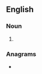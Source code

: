 ==English==

===Noun===
{{head|en|noun form}}

# {{plural of|petrochemical|lang=en}}

===Anagrams===
* {{anagrams|en|a=acceehilmoprst|cephalometrics}}